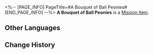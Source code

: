 <%-- [PAGE_INFO]
PageTitle=#A Bouquet of Ball Peonies#
[END_PAGE_INFO] --%>
{{Item Infobox
|id          = 140151
|image       = Item A Bouquet of Ball Peonies.png{{subst:void|<!--$UPLOAD:<<SpriteOutput/ItemFigures/140115.png>-<Item A Bouquet of Ball Peonies.png>-<Item Icons>>-->}}
|type        = Mission Item
|invCategory = Missions
|rarity      = 3
|effect      = 
|description = A bouquet of fresh Ball Peony blossoms. In floriography, it means "patience."
}}
'''A Bouquet of Ball Peonies''' is a [[Mission Item]].

==Other Languages==
{{Other Languages
|en   = A Bouquet of Ball Peonies
|zhs  = 一束球牡丹
|zht  = 一束球牡丹
|ja   = 毬牡丹の花束
|ko   = 둥근 모란 한 다발
|es   = Ramo de peonías redondas
|fr   = Un bouquet de pivoines pelotes
|ru   = Букет круглых пионов
|th   = ช่อดอก Ball Peony
|vi   = Một Bó Cầu Mẫu Đơn
|de   = Ein Strauß Pfingstrosen
|id   = Sebuket Ball Peony
|pt   = Um Buquê de Peônias-Bolas
}}

==Change History==
{{Change History|1.0}}